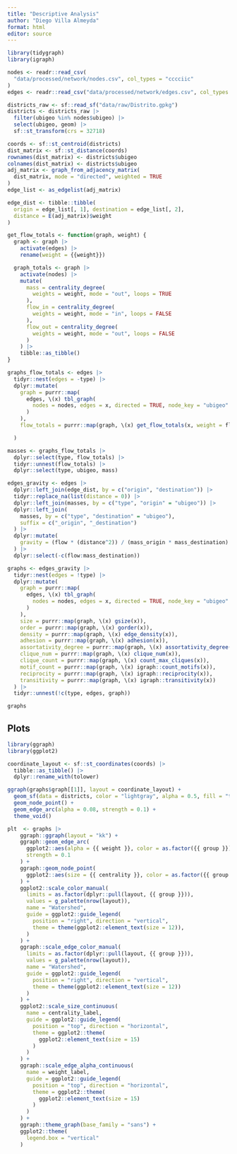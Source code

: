 ```yaml
---
title: "Descriptive Analysis"
author: "Diego Villa Almeyda"
format: html
editor: source
---
```


```r
library(tidygraph)
library(igraph)
```

```r
nodes <- readr::read_csv(
  "data/processed/network/nodes.csv", col_types = "cccciic"
)
edges <- readr::read_csv("data/processed/network/edges.csv", col_types = "cccd")
```

```r
districts_raw <- sf::read_sf("data/raw/Distrito.gpkg")
districts <- districts_raw |>
  filter(ubigeo %in% nodes$ubigeo) |>
  select(ubigeo, geom) |>
  sf::st_transform(crs = 32718)

coords <- sf::st_centroid(districts)
dist_matrix <- sf::st_distance(coords)
rownames(dist_matrix) <- districts$ubigeo
colnames(dist_matrix) <- districts$ubigeo
adj_matrix <- graph_from_adjacency_matrix(
  dist_matrix, mode = "directed", weighted = TRUE
)
edge_list <- as_edgelist(adj_matrix)

edge_dist <- tibble::tibble(
  origin = edge_list[, 1], destination = edge_list[, 2],
  distance = E(adj_matrix)$weight
)

get_flow_totals <- function(graph, weight) {
  graph <- graph |>
    activate(edges) |>
    rename(weight = {{weight}})

  graph_totals <- graph |>
    activate(nodes) |>
    mutate(
      mass = centrality_degree(
        weights = weight, mode = "out", loops = TRUE
      ),
      flow_in = centrality_degree(
        weights = weight, mode = "in", loops = FALSE
      ),
      flow_out = centrality_degree(
        weights = weight, mode = "out", loops = FALSE
      )
    ) |>
    tibble::as_tibble()
}

graphs_flow_totals <- edges |>
  tidyr::nest(edges = -type) |>
  dplyr::mutate(
    graph = purrr::map(
      edges, \(x) tbl_graph(
        nodes = nodes, edges = x, directed = TRUE, node_key = "ubigeo"
      )
    ),
    flow_totals = purrr::map(graph, \(x) get_flow_totals(x, weight = flow)),

  )

masses <- graphs_flow_totals |>
  dplyr::select(type, flow_totals) |>
  tidyr::unnest(flow_totals) |>
  dplyr::select(type, ubigeo, mass)

edges_gravity <- edges |>
  dplyr::left_join(edge_dist, by = c("origin", "destination")) |>
  tidyr::replace_na(list(distance = 0)) |>
  dplyr::left_join(masses, by = c("type", "origin" = "ubigeo")) |>
  dplyr::left_join(
    masses, by = c("type", "destination" = "ubigeo"),
    suffix = c("_origin", "_destination")
  ) |>
  dplyr::mutate(
    gravity = (flow * (distance^2)) / (mass_origin * mass_destination)
  ) |>
  dplyr::select(-c(flow:mass_destination))

```

```r
graphs <- edges_gravity |>
  tidyr::nest(edges = !type) |>
  dplyr::mutate(
    graph = purrr::map(
      edges, \(x) tbl_graph(
        nodes = nodes, edges = x, directed = TRUE, node_key = "ubigeo"
      )
    ),
    size = purrr::map(graph, \(x) gsize(x)),
    order = purrr::map(graph, \(x) gorder(x)),
    density = purrr::map(graph, \(x) edge_density(x)),
    adhesion = purrr::map(graph, \(x) adhesion(x)),
    assortativity_degree = purrr::map(graph, \(x) assortativity_degree(x)),
    clique_num = purrr::map(graph, \(x) clique_num(x)),
    clique_count = purrr::map(graph, \(x) count_max_cliques(x)),
    motif_count = purrr::map(graph, \(x) igraph::count_motifs(x)),
    reciprocity = purrr::map(graph, \(x) igraph::reciprocity(x)),
    transitivity = purrr::map(graph, \(x) igraph::transitivity(x))
  ) |> 
  tidyr::unnest(!c(type, edges, graph))

graphs
```

## Plots

```r
library(ggraph)
library(ggplot2)
```

```r
coordinate_layout <- sf::st_coordinates(coords) |> 
  tibble::as_tibble() |> 
  dplyr::rename_with(tolower)
```

```r
ggraph(graphs$graph[[1]], layout = coordinate_layout) +
  geom_sf(data = districts, color = "lightgray", alpha = 0.5, fill = "transparent") +
  geom_node_point() + 
  geom_edge_arc(alpha = 0.08, strength = 0.1) +
  theme_void()
```

```r
plt  <- graphs |>
    ggraph::ggraph(layout = "kk") +
    ggraph::geom_edge_arc(
      ggplot2::aes(alpha = {{ weight }}, color = as.factor({{ group }})),
      strength = 0.1
    ) +
    ggraph::geom_node_point(
      ggplot2::aes(size = {{ centrality }}, color = as.factor({{ group }}))
    ) +
    ggplot2::scale_color_manual(
      limits = as.factor(dplyr::pull(layout, {{ group }})),
      values = g_palette(nrow(layout)),
      name = "Watershed",
      guide = ggplot2::guide_legend(
        position = "right", direction = "vertical",
        theme = theme(ggplot2::element_text(size = 12)),
      )
    ) +
    ggraph::scale_edge_color_manual(
      limits = as.factor(dplyr::pull(layout, {{ group }})),
      values = g_palette(nrow(layout)),
      name = "Watershed",
      guide = ggplot2::guide_legend(
        position = "right", direction = "vertical",
        theme = theme(ggplot2::element_text(size = 12))
      )
    ) +
    ggplot2::scale_size_continuous(
      name = centrality_label,
      guide = ggplot2::guide_legend(
        position = "top", direction = "horizontal",
        theme = ggplot2::theme(
          ggplot2::element_text(size = 15)
        )
      )
    ) +
    ggraph::scale_edge_alpha_continuous(
      name = weight_label,
      guide = ggplot2::guide_legend(
        position = "top", direction = "horizontal",
        theme = ggplot2::theme(
          ggplot2::element_text(size = 15)
        )
      )
    ) +
    ggraph::theme_graph(base_family = "sans") +
    ggplot2::theme(
      legend.box = "vertical"
    )
```
